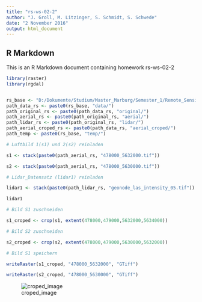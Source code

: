 ```yaml
---
title: "rs-ws-02-2"
author: "J. Groll, M. Litzinger, S. Schmidt, S. Schwede"
date: "2 November 2016"
output: html_document
---
```


## R Markdown

This is an R Markdown document containing homework rs-ws-02-2

```r
library(raster)
library(rgdal)


rs_base <- "D:/Dokumente/Studium/Master_Marburg/Semester_1/Remote_Sensing/"
path_data_rs <- paste0(rs_base, "data/")
path_original_rs <- paste0(path_data_rs, "original/")
path_aerial_rs <- paste0(path_original_rs, "aerial/")
path_lidar_rs <- paste0(path_original_rs, "lidar/")
path_aerial_croped_rs <- paste0(path_data_rs, "aerial_croped/")
path_temp <- paste0(rs_base, "temp/")

# Luftbild 1(s1) und 2(s2) reinladen

s1 <- stack(paste0(path_aerial_rs, "478000_5632000.tif"))

s2 <- stack(paste0(path_aerial_rs, "478000_5630000.tif"))

# Lidar_Datensatz (lidar1) reinladen

lidar1 <- stack(paste0(path_lidar_rs, "geonode_las_intensity_05.tif"))

lidar1

# Bild S1 zuschneiden

s1_croped <- crop(s1, extent(478000,479000,5632000,5634000))

# Bild S2 zuschneiden

s2_croped <- crop(s2, extent(478000,479000,5630000,5632000))

# Bild S1 speichern

writeRaster(s1_croped, "478000_5632000", "GTiff")

writeRaster(s2_croped, "478000_5630000", "GTiff")

```

![croped_image](D:\Dokumente/Studium/Master_Marburg/Semester_1/Remote_Sensing/rs-ws-02-2/S1_S2.JPG)